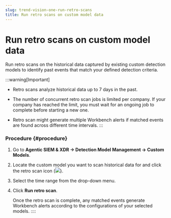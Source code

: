 ```yaml
---
slug: trend-vision-one-run-retro-scans
title: Run retro scans on custom model data
---
```

# Run retro scans on custom model data

Run retro scans on the historical data captured by existing custom detection models to identify past events that match your defined detection criteria.

:::warning[Important]

- Retro scans analyze historical data up to 7 days in the past.

- The number of concurrent retro scan jobs is limited per company. If your company has reached the limit, you must wait for an ongoing job to complete before starting a new one.

- Retro scan might generate multiple Workbench alerts if matched events are found across different time intervals.
:::

### Procedure {#procedure}

1.  Go to **Agentic SIEM & XDR → Detection Model Management → Custom Models**.

2.  Locate the custom model you want to scan historical data for and click the retro scan icon (![](/images/DMMretroScanIcon=6cdd066e-f1c2-4c91-a006-1319a57e5e4f.webp)).

3.  Select the time range from the drop-down menu.

4.  Click **Run retro scan**.

    Once the retro scan is complete, any matched events generate Workbench alerts according to the configurations of your selected models.
::::
